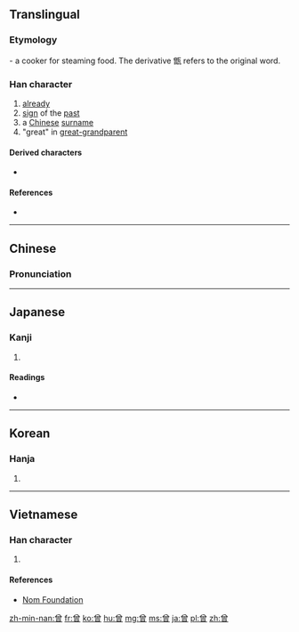 {{also|曽|會}}
==Translingual==

===Etymology===
{{liushu|p}} - a cooker for steaming food. The derivative 甑 refers to the original word.

===Han character===
{{Han char|rn=73|rad=曰|as=08|sn=12|four=8060<sub>6</sub>|canj=金田日 (CWA)}}

# [[already]]
# [[sign]] of the [[past]]
# a [[Chinese]] [[surname]]
# "great" in [[great-grandparent]]

====Derived characters====
* {{lang|und|sc=Hani|[[僧]] [[增]] [[噌]] [[嶒]] [[潧]] [[憎]] [[繒]] ([[缯]]) [[璔]] [[橧]] [[贈]] ([[赠]]) [[熷]] [[磳]] [[矰]] [[竲]] [[蹭]] [[譄]] [[鏳]] [[驓]] [[鱛]] [[鄫]] [[甑]] [[朆]] [[罾]] [[鬙]] [[層]]}}

====References====
* {{Han ref|kx=0503.030|dkj=14299|dj=0877.020|hdz=21521.030|uh=66FE|ud=26366|bh=B4BF|bd=46271}}

----

==Chinese==
{{zh-forms}}

===Pronunciation===
{{zh-pron
|m=céng,zēng
|c=cang4,zang1
|mn=chan/chēng
|mc=y
|oc=y
|ma=
|cat=adv,n,pn,pref
}}

----

==Japanese==

===Kanji===
{{ja-kanji|grade=|rs=曰08}}

# {{defn|lang=ja|sort=曰08}}

====Readings====
* {{ja-readings|on=[[そ]] (so), [[そう]] (sō), [[ぞう]] (zō)|kun=[[かって]] (katte), [[すなわち]] (sunawachi)}}

----

==Korean==

===Hanja===
{{ko-hanja|hangeul=증|eumhun=|rv=jeung|mr=chŭng|y=cung}}

# {{defn|lang=ko|sort=曰08}}

----

==Vietnamese==

===Han character===
{{vi-hantu|[[tằng]], [[tăng]], [[tâng]], [[tơn]], [[tưng]], [[từng]]|rs=曰08}}

# {{defn|lang=vi|sort=曰08}}

====References====
*[http://nomfoundation.org/common/nom_details.php?codepoint=66fe&img=1 Nom Foundation]

[[zh-min-nan:曾]]
[[fr:曾]]
[[ko:曾]]
[[hu:曾]]
[[mg:曾]]
[[ms:曾]]
[[ja:曾]]
[[pl:曾]]
[[zh:曾]]
